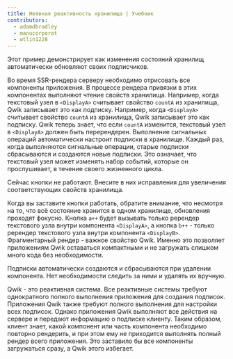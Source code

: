 ```yaml
---
title: Неявная реактивность хранилища | Учебник
contributors:
  - adamdbradley
  - manucorporat
  - wtlin1228
---
```


Этот пример демонстрирует как изменения состояний хранилищ автоматически обновляют своих подписчиков.

Во время SSR-рендера серверу необходимо отрисовать все компоненты приложения. В процессе рендера привязки в этих компонентах выполняют чтение свойств хранилища. Например, когда текстовый узел в `<DisplayA>` считывает свойство `countA` из хранилища, Qwik записывает это как подписку. Например, когда `<DisplayA>` считывает свойство `countA` из хранилища, Qwik записывает это как подписку. Qwik теперь знает, что если `countA` изменится, текстовый узел в `<DisplayA>` должен быть перерендерен. Выполнение сигнальных операций автоматически настроит подписки в хранилище. Каждый раз, когда выполняются сигнальные операции, старые подписки сбрасываются и создаются новые подписки. Это означает, что текстовый узел может изменять набор событий, которые он прослушивает, в течение своего жизненного цикла.

Сейчас кнопки не работают. Внесите в них исправления для увеличения соответствующих свойств хранилища.

Когда вы заставите кнопки работать, обратите внимание, что несмотря на то, что всё состояние хранится в одном хранилище, обновления проходят фокусно. Кнопка `a++` будет вызывать только ререндер текстового узла внутри компонента `<DisplayA>`, а кнопка `b++` - только ререндер текстового узла внутри компонента `<DisplayB>`. Фрагментарный рендер - важное свойство Qwik. Именно это позволяет приложениям Qwik оставаться компактными и не загружать слишком много кода без необходимости.

Подписки автоматически создаются и сбрасываются при удалении компонента. Нет необходимости следить за ними и удалять их вручную.

Qwik - это реактивная система. Все реактивные системы требуют однократного полного выполнения приложения для создания подписок. Приложения Qwik также требуют полного выполнения для настройки всех подписок. Однако приложения Qwik выполняют все действия на сервере и передают информацию о подписке клиенту. Таким образом, клиент знает, какой компонент или часть компонента необходимо повторно рендерить, и при этом ему не приходится выполнять полный рендер всего приложения. Это заставило бы все компоненты загружаться сразу, а Qwik этого избегает.
